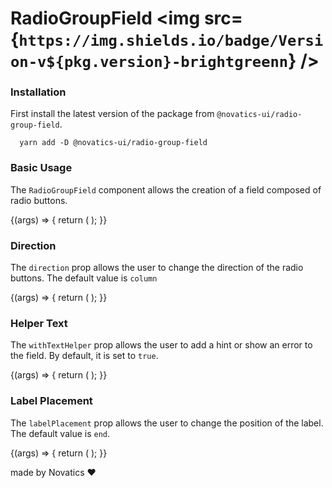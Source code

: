 

<Meta title="Components/RadioGroupField" component={RadioGroupField} />

# RadioGroupField <img src={`https://img.shields.io/badge/Version-v${pkg.version}-brightgreenn`} />

### Installation

First install the latest version of the package from `@novatics-ui/radio-group-field`.

```shell
  yarn add -D @novatics-ui/radio-group-field
```

### Basic Usage

The `RadioGroupField` component allows the creation of a field composed of radio buttons.

<Canvas>
  <Story name="Basic Usage">
    {(args) => {
      return (
        <RadioGroupField
          label="Is this a radio group?"
          withTextHelper={false}
          options={[
            {
              label: 'Yes',
              value: 'yes',
            },
            {
              label: 'Probably',
              value: 'probably',
            },
            {
              label: 'No',
              value: 'no',
              disabled: true,
            },
          ]}
          {...args}
        />
      );
    }}
  </Story>
</Canvas>

### Direction

The `direction` prop allows the user to change the direction of the radio buttons. The default value is `column`

<Canvas>
  <Story name="Direction">
    {(args) => {
      return (
        <RadioGroupField
          label="Radio Group Field"
          direction="row"
          withTextHelper={false}
          options={[
            {
              label: 'First',
              value: '1',
            },
            {
              label: 'Second',
              value: '2',
            },
            {
              label: 'Third',
              value: '3',
            },
          ]}
          {...args}
        />
      );
    }}
  </Story>
</Canvas>

### Helper Text

The `withTextHelper` prop allows the user to add a hint or show an error to the field. By default, it is set to `true`.

<Canvas>
  <Story name="Helper Text">
    {(args) => {
      return (
        <Stack spacing={5} direction="row">
          <RadioGroupField
            label="With Hint"
            hint="This is a hint"
            withTextHelper
            options={[
              {
                label: 'First',
                value: '1',
              },
              {
                label: 'Second',
                value: '2',
              },
              {
                label: 'Third',
                value: '3',
              },
            ]}
            {...args}
          />
          <RadioGroupField
            label="With Error"
            error="This is an error"
            withTextHelper
            options={[
              {
                label: 'First',
                value: '1',
              },
              {
                label: 'Second',
                value: '2',
              },
              {
                label: 'Third',
                value: '3',
              },
            ]}
            {...args}
          />
        </Stack>
      );
    }}
  </Story>
</Canvas>

### Label Placement

The `labelPlacement` prop allows the user to change the position of the label. The default value is `end`.

<Canvas>
  <Story name="Label Placement">
    {(args) => {
      return (
        <Stack spacing={5}>
          <RadioGroupField
            label="Start"
            withTextHelper={false}
            direction="row"
            labelPlacement="start"
            options={[
              {
                label: 'First',
                value: '1',
              },
              {
                label: 'Second',
                value: '2',
              },
              {
                label: 'Third',
                value: '3',
              },
            ]}
            {...args}
          />
          <RadioGroupField
            label="Bottom"
            withTextHelper={false}
            direction="row"
            labelPlacement="bottom"
            options={[
              {
                label: 'First',
                value: '1',
              },
              {
                label: 'Second',
                value: '2',
              },
              {
                label: 'Third',
                value: '3',
              },
            ]}
            {...args}
          />
          <RadioGroupField
            label="Top"
            withTextHelper={false}
            direction="row"
            labelPlacement="top"
            options={[
              {
                label: 'First',
                value: '1',
              },
              {
                label: 'Second',
                value: '2',
              },
              {
                label: 'Third',
                value: '3',
              },
            ]}
            {...args}
          />
        </Stack>
      );
    }}
  </Story>
</Canvas>

made by Novatics ❤
